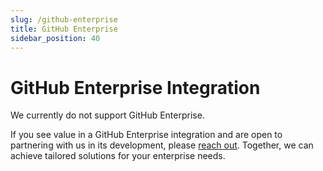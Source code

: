 ```yaml
---
slug: /github-enterprise
title: GitHub Enterprise
sidebar_position: 40
---
```


# GitHub Enterprise Integration

We currently do not support GitHub Enterprise.

If you see value in a GitHub Enterprise integration and are open to partnering with us in its development, please [reach out](contact-us). Together, we can achieve tailored solutions for your enterprise needs.
